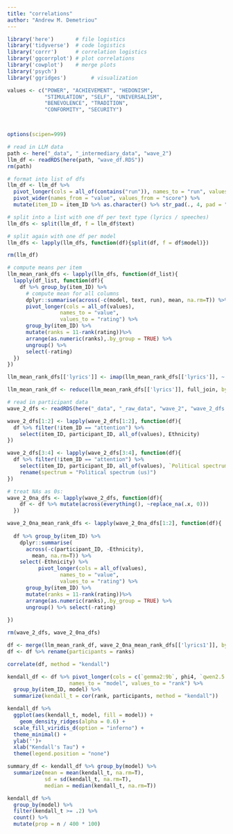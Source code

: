 ```yaml
---
title: "correlations"
author: "Andrew M. Demetriou"
---
```


```r
library('here')       # file logistics
library('tidyverse')  # code logistics
library('corrr')      # correlation logistics
library('ggcorrplot') # plot correlations
library('cowplot')    # merge plots
library('psych')
library('ggridges')        # visualization

values <- c("POWER", "ACHIEVEMENT", "HEDONISM",  
            "STIMULATION", "SELF", "UNIVERSALISM", 
            "BENEVOLENCE", "TRADITION",  
            "CONFORMITY", "SECURITY")



options(scipen=999)
```

```r
# read in LLM data
path <- here("_data", "_intermediary_data", "wave_2")
llm_df <- readRDS(here(path, "wave_df.RDS"))
rm(path)

# format into list of dfs
llm_df <- llm_df %>% 
  pivot_longer(cols = all_of(contains("run")), names_to = "run", values_to = "score") %>%
  pivot_wider(names_from = "value", values_from = "score") %>%
  mutate(item_ID = item_ID %>% as.character() %>% str_pad(., 4, pad = "0", side = "left"))

# split into a list with one df per text type (lyrics / speeches)
llm_dfs <- split(llm_df, f = llm_df$text)

# split again with one df per model
llm_dfs <- lapply(llm_dfs, function(df){split(df, f = df$model)})

rm(llm_df)
```

```r
# compute means per item
llm_mean_rank_dfs <- lapply(llm_dfs, function(df_list){
  lapply(df_list, function(df){
    df %>% group_by(item_ID) %>%
      # compute mean for all columns
      dplyr::summarise(across(-c(model, text, run), mean, na.rm=T)) %>% 
      pivot_longer(cols = all_of(values), 
                 names_to = "value", 
                 values_to = "rating") %>%
      group_by(item_ID) %>%
      mutate(ranks = 11-rank(rating))%>%
      arrange(as.numeric(ranks),.by_group = TRUE) %>%
      ungroup() %>%
      select(-rating)
  }) 
})

llm_mean_rank_dfs[['lyrics']] <- imap(llm_mean_rank_dfs[['lyrics']], ~ rename(.x, !!.y := ranks))

llm_mean_rank_df <- reduce(llm_mean_rank_dfs[['lyrics']], full_join, by = c("item_ID", "value"))
```

```r
# read in participant data
wave_2_dfs <- readRDS(here("_data", "_raw_data", "wave_2", "wave_2_dfs.RDS"))

wave_2_dfs[1:2] <- lapply(wave_2_dfs[1:2], function(df){
  df %>% filter(!item_ID == "attention") %>%
    select(item_ID, participant_ID, all_of(values), Ethnicity) 
})

wave_2_dfs[3:4] <- lapply(wave_2_dfs[3:4], function(df){
  df %>% filter(!item_ID == "attention") %>%
    select(item_ID, participant_ID, all_of(values), `Political spectrum (us)`) %>%
    rename(spectrum = "Political spectrum (us)")
})

# treat NAs as 0s:
wave_2_0na_dfs <- lapply(wave_2_dfs, function(df){
    df <- df %>% mutate(across(everything(), ~replace_na(.x, 0)))
  })

wave_2_0na_mean_rank_dfs <- lapply(wave_2_0na_dfs[1:2], function(df){
  
  df %>% group_by(item_ID) %>%
    dplyr::summarise(
      across(-c(participant_ID, -Ethnicity), 
        mean, na.rm=T)) %>%
    select(-Ethnicity) %>%
          pivot_longer(cols = all_of(values), 
                 names_to = "value", 
                 values_to = "rating") %>%
      group_by(item_ID) %>%
      mutate(ranks = 11-rank(rating))%>%
      arrange(as.numeric(ranks),.by_group = TRUE) %>%
      ungroup() %>% select(-rating)
    
})

rm(wave_2_dfs, wave_2_0na_dfs)
```

```r
df <- merge(llm_mean_rank_df, wave_2_0na_mean_rank_dfs[['lyrics1']], by = c("item_ID", "value"))
df <- df %>% rename(participants = ranks)

correlate(df, method = "kendall")

kendall_df <- df %>% pivot_longer(cols = c(`gemma2:9b`, phi4, `qwen2.5:7b`), 
                    names_to = "model", values_to = "rank") %>%
  group_by(item_ID, model) %>%
  summarize(kendall_t = cor(rank, participants, method = "kendall"))
```

```r
kendall_df %>%
  ggplot(aes(kendall_t, model, fill = model)) +
    geom_density_ridges(alpha = 0.6) +
  scale_fill_viridis_d(option = "inferno") +
  theme_minimal() +
  ylab('')+
  xlab("Kendall's Tau") +
  theme(legend.position = "none")
```

```r
summary_df <- kendall_df %>% group_by(model) %>%
  summarize(mean = mean(kendall_t, na.rm=T), 
            sd = sd(kendall_t, na.rm=T), 
            median = median(kendall_t, na.rm=T))
```

```r
kendall_df %>% 
  group_by(model) %>%
  filter(kendall_t >= .2) %>%
  count() %>%
  mutate(prop = n / 400 * 100)
```

